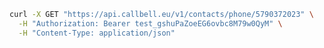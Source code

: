 ```bash
curl -X GET "https://api.callbell.eu/v1/contacts/phone/5790372023" \
  -H "Authorization: Bearer test_gshuPaZoeEG6ovbc8M79w0QyM" \
  -H "Content-Type: application/json"
```
